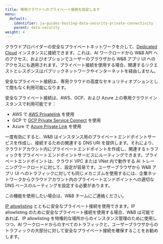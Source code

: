 ```yaml
---
title: 専用クラウドへのプライベート接続を設定します
menu:
  default:
    identifier: ja-guides-hosting-data-security-private-connectivity
    parent: data-security
weight: 4
---
```


クラウドプロバイダーの安全なプライベートネットワークを介して、[Dedicated Cloud](/ja/guides/hosting/hosting-options/dedicated_cloud/) インスタンスに接続できます。これは、AI ワークロードから W&B API へのアクセス、およびオプションでユーザーのブラウザから W&B アプリ UI へのアクセスにも適用されます。プライベート接続を使用する場合、関連するリクエストとレスポンスはパブリックネットワークやインターネットを経由しません。

<Note>
安全なプライベート接続は、専用クラウドの高度なセキュリティオプションとして間もなく利用可能になります。
</Note>

安全なプライベート接続は、AWS、GCP、および Azure 上の専用クラウドインスタンスで利用可能です：

* AWS で [AWS Privatelink](https://aws.amazon.com/privatelink/) を使用
* GCP で [GCP Private Service Connect](https://cloud.google.com/vpc/docs/private-service-connect) を使用
* Azure で [Azure Private Link](https://azure.microsoft.com/products/private-link) を使用

一度有効にすると、W&B はインスタンス用のプライベートエンドポイントサービスを作成し、接続するための関連する DNS URI を提供します。それにより、クラウドアカウント内にプライベートエンドポイントを作成し、関連するトラフィックをプライベートエンドポイントサービスにルーティングできます。プライベートエンドポイントは、クラウド VPC または VNet 内で動作する AI トレーニングワークロードに対して、設定が容易です。ユーザーブラウザから W&B アプリ UI へのトラフィックに対しても同じメカニズムを使用するには、企業ネットワークからクラウドアカウント内のプライベートエンドポイントへの適切な DNS ベースのルーティングを設定する必要があります。

<Note>
この機能を使用したい場合は、W&B チームにご連絡ください。
</Note>

[IP allowlisting](/ja/./ip-allowlisting) とともに安全なプライベート接続を使用できます。IP allowlisting のために安全なプライベート接続を使用する場合、W&B は可能であれば、IP allowlisting を特権的な場所からのインスタンス管理のために使用しつつ、AI ワークロードからのすべてのトラフィックと、ユーザーブラウザからのトラフィックの大部分に対して安全なプライベート接続を確保することをお勧めします。